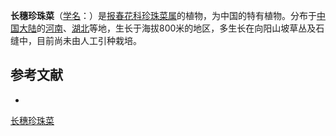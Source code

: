{{Speciesbox
| name = 长穗珍珠菜
| status = 
| status_system = 
| image =
| genus = Lysimachia
| species = chikungensis
| authority = Bail.
}}

'''长穗珍珠菜'''（[[学名|学名]]：{{lang|la|''Lysimachia chikungensis''}}）是[[报春花科|报春花科]][[珍珠菜属|珍珠菜属]]的植物，为中国的特有植物。分布于[[中国大陆|中国大陆]]的[[河南|河南]]、[[湖北|湖北]]等地，生长于海拔800米的地区，多生长在向阳山坡草丛及石缝中，目前尚未由人工引种栽培。

== 参考文献 ==
<div class="references-small">
* {{cite web| url =http://www.bioinfo.cn/db05/KmzwSpecies.php?action=view&id=17484| title =长穗珍珠菜| work =《中国高等植物数据库全库》| publisher =中国科学院微生物研究所| author =昆明植物研究所| accessdate =2009-02-25| deadurl =yes| archiveurl =https://web.archive.org/web/20160305070342/http://www.bioinfo.cn/db05/KmzwSpecies.php?action=view&id=17484| archivedate =2016-03-05}}
</div>
{{Taxonbar|from=Q15228245}}

[[Category:珍珠菜属|长穗珍珠菜]]


{{植物小作品}}